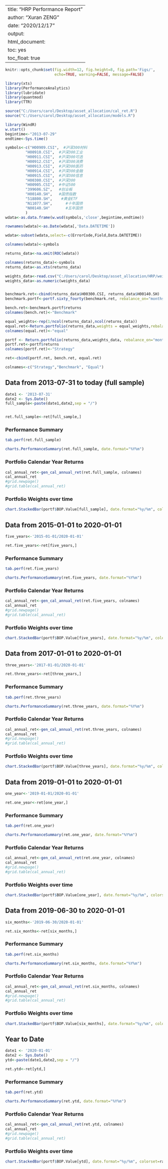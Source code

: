 
---
title: "HRP Performance Report"
author: "Xuran ZENG"
date: "2020/12/17"
output: 
  html_document: 
    toc: yes
    toc_float: true 
---

```{r global_options, include=FALSE}
knitr::opts_chunk$set(fig.width=12, fig.height=8, fig.path='Figs/',
                      echo=TRUE, warning=FALSE, message=FALSE)
```

```{r echo=FALSE}
library(xts)
library(PerformanceAnalytics)
library(lubridate)
library(quantmod)
library(TTR)

source("C:/Users/carol/Desktop/asset_allocation/cal_ret.R")
source("C:/Users/carol/Desktop/asset_allocation/models.R")
```

```{r results="hide"}
library(WindR)
w.start()
begintime<-"2013-07-29"  
endtime<-Sys.time()

symbols<-c("H00909.CSI",  #沪深300材料
         "H00910.CSI",  #沪深300工业
         "H00911.CSI",  #沪深300可选
         "H00912.CSI",  #沪深300消费
         "H00913.CSI",  #沪深300医药
         "H00914.CSI",  #沪深300金融
         "H00915.CSI",  #沪深300信息
         "H00300.CSI",  #沪深300
         "H00905.CSI",  #中证500
         "399606.SZ",   #创业板
         "H00140.SH",   #国债指数
         "518800.SH",    #黄金ETF
         "N11077.SH",      #十年国债
         "N00140.SH"       #五年国债
         )   
wdata<-as.data.frame(w.wsd(symbols,'close',begintime,endtime))

```

```{r echo=FALSE}
rownames(wdata)<-as.Date(wdata[,'Data.DATETIME'])

wdata<-subset(wdata,select=-c(ErrorCode,Field,Data.DATETIME))

colnames(wdata)<-symbols
```

```{r echo=FALSE}
returns_data<-na.omit(ROC(wdata)) 
```

```{r echo=FALSE}
colnames(returns_data)<-symbols
returns_data<-as.xts(returns_data)
```

```{r echo=FALSE}
weights_data<-read.csv("C:/Users/carol/Desktop/asset_allocation/HRP/weights.csv") ## read in weights data 
weights_data<-as.numeric(weights_data)



```

```{r echo=FALSE}

benchmark.ret<-cbind(returns_data$H00300.CSI, returns_data$H00140.SH)
benchmark.portf<-portf.sixty_fourty(benchmark.ret, rebalance_on="months", verbose=T)

bench.ret<-benchmark.portf$returns
colnames(bench.ret)<-"Benchmark"

equal_weights<-rep(1/ncol(returns_data),ncol(returns_data)) 
equal.ret<-Return.portfolio(returns_data,weights = equal_weights,rebalance_on = "months")
colnames(equal.ret)<-"equal"

portf <- Return.portfolio(returns_data,weights_data, rebalance_on="months", verbose=T)
portf.ret<-portf$returns
colnames(portf.ret)<-"Strategy"
```

```{r echo=FALSE}
ret<-cbind(portf.ret, bench.ret, equal.ret)

colnames<-c("Strategy","Benchmark", "Equal")
```


## Data from 2013-07-31 to today (full sample)
```{r echo=FALSE}
date1 <- '2013-07-31'
date2 <- Sys.Date()
full_sample<-paste(date1,date2,sep = "/")


ret.full_sample<-ret[full_sample,]

```


### Performance Summary
```{r echo=FALSE}
tab.perf(ret.full_sample)
```

```{r echo=FALSE}
charts.PerformanceSummary(ret.full_sample, date.format="%Y%m")
```

### Portfolio Calendar Year Returns
```{r echo=FALSE}

cal_annual_ret<-gen_cal_annual_ret(ret.full_sample, colnames)
cal_annual_ret
#grid.newpage()
#grid.table(cal_annual_ret)
```

### Portfolio Weights over time
```{r echo=FALSE}
chart.StackedBar(portf$BOP.Value[full_sample], date.format="%y/%m", colorset=rainbow12equal, border=NA)
```

## Data from 2015-01-01 to 2020-01-01
```{r echo=FALSE}

five_years<-'2015-01-01/2020-01-01'

ret.five_years<-ret[five_years,]

```

### Performance Summary
```{r echo=FALSE}
tab.perf(ret.five_years)
```

```{r echo=FALSE}
charts.PerformanceSummary(ret.five_years, date.format="%Y%m")
```

### Portfolio Calendar Year Returns
```{r echo=FALSE}

cal_annual_ret<-gen_cal_annual_ret(ret.five_years, colnames)
cal_annual_ret
#grid.newpage()
#grid.table(cal_annual_ret)
```

### Portfolio Weights over time
```{r echo=FALSE}
chart.StackedBar(portf$BOP.Value[five_years], date.format="%y/%m", colorset=rainbow12equal, border=NA)
```

## Data from 2017-01-01 to 2020-01-01
```{r echo=FALSE}

three_years<-'2017-01-01/2020-01-01'

ret.three_years<-ret[three_years,]

```

### Performance Summary
```{r echo=FALSE}
tab.perf(ret.three_years)
```

```{r echo=FALSE}
charts.PerformanceSummary(ret.three_years, date.format="%Y%m")
```

### Portfolio Calendar Year Returns
```{r echo=FALSE}

cal_annual_ret<-gen_cal_annual_ret(ret.three_years, colnames)
cal_annual_ret
#grid.newpage()
#grid.table(cal_annual_ret)
```

### Portfolio Weights over time
```{r echo=FALSE}
chart.StackedBar(portf$BOP.Value[three_years], date.format="%y/%m", colorset=rainbow12equal, border=NA)
```



## Data from 2019-01-01 to 2020-01-01
```{r echo=FALSE}

one_year<-'2019-01-01/2020-01-01'

ret.one_year<-ret[one_year,]

```

### Performance Summary
```{r echo=FALSE}
tab.perf(ret.one_year)
```

```{r echo=FALSE}
charts.PerformanceSummary(ret.one_year, date.format="%Y%m")
```

### Portfolio Calendar Year Returns
```{r echo=FALSE}

cal_annual_ret<-gen_cal_annual_ret(ret.one_year, colnames)
cal_annual_ret
#grid.newpage()
#grid.table(cal_annual_ret)
```

### Portfolio Weights over time
```{r echo=FALSE}
chart.StackedBar(portf$BOP.Value[one_year], date.format="%y/%m", colorset=rainbow12equal, border=NA)
```


## Data from 2019-06-30 to 2020-01-01
```{r echo=FALSE}

six_months<-'2019-06-30/2020-01-01'

ret.six_months<-ret[six_months,]

```

### Performance Summary
```{r echo=FALSE}
tab.perf(ret.six_months)
```

```{r echo=FALSE}
charts.PerformanceSummary(ret.six_months, date.format="%Y%m")
```

### Portfolio Calendar Year Returns
```{r echo=FALSE}

cal_annual_ret<-gen_cal_annual_ret(ret.six_months, colnames)
cal_annual_ret
#grid.newpage()
#grid.table(cal_annual_ret)
```

### Portfolio Weights over time
```{r echo=FALSE}
chart.StackedBar(portf$BOP.Value[six_months], date.format="%y/%m", colorset=rainbow12equal, border=NA)
```

## Year to Date
```{r echo=FALSE}
date1 <- '2020-01-01'
date2 <- Sys.Date()
ytd<-paste(date1,date2,sep = "/")

ret.ytd<-ret[ytd,]
```

### Performance Summary
```{r echo=FALSE}
tab.perf(ret.ytd)
```

```{r echo=FALSE}
charts.PerformanceSummary(ret.ytd, date.format="%Y%m")
```

### Portfolio Calendar Year Returns
```{r echo=FALSE}

cal_annual_ret<-gen_cal_annual_ret(ret.ytd, colnames)
cal_annual_ret
#grid.newpage()
#grid.table(cal_annual_ret)
```

### Portfolio Weights over time
```{r echo=FALSE}
chart.StackedBar(portf$BOP.Value[ytd], date.format="%y/%m", colorset=rainbow12equal, border=NA)
```